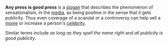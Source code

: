 '''Any press is good press''' is a [[slogan]] that describes the phenomenon of sensationalism, in the [[media]], as being positive in the sense that it gets publicity. Thus even coverage of a scandal or a controversy can help sell a [[movie]] or increase a person's [[celebrity]].  

Similar terms include ''as long as they spell the name right'' and ''all publicity is good publicity''.

{{msg:stub}}